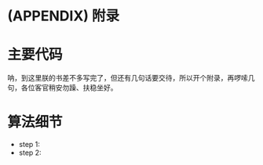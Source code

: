 \cleardoublepage 

# (APPENDIX) 附录 {-}

# 主要代码 {#sound}

呐，到这里朕的书差不多写完了，但还有几句话要交待，所以开个附录，再啰嗦几句，各位客官稍安勿躁、扶稳坐好。

# 算法细节

- step 1:
- step 2:
